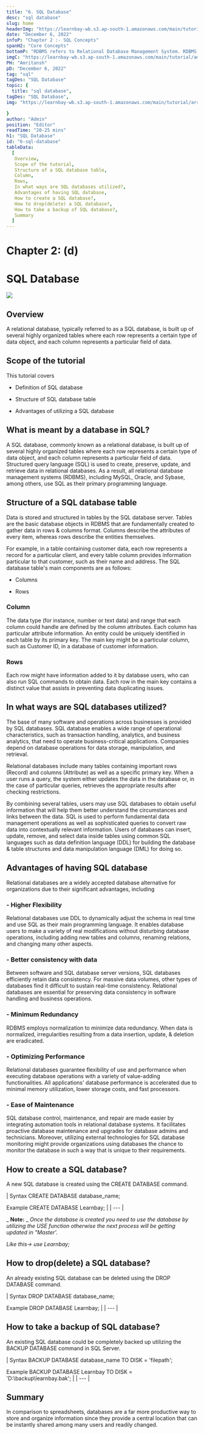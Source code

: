 ```yaml
---
title: "6. SQL Database"
desc: "sql database"
slug: home
headerImg: "https://learnbay-wb.s3.ap-south-1.amazonaws.com/main/tutorial/SQL+Header.png"
date: "December 6, 2022"
infoP: "Chapter 2 :- SQL Concepts"
spanH2: "Core Concepts"
bottomP: "RDBMS refers to Relational Database Management System. RDBMS serves as the foundation for all contemporary database systems, including MySQL."
imgC: "https://learnbay-wb.s3.ap-south-1.amazonaws.com/main/tutorial/amritansh.png"
PH: "Amritansh"
pD: "December 6, 2022"
tag: "sql"
tagDes: "SQL Database"
topic: {
  title: "sql database",
tagDes: "SQL Database",
img: "https://learnbay-wb.s3.ap-south-1.amazonaws.com/main/tutorial/arrow.png"

}
author: "Admin"
position: "Editor"
readTime: "20-25 mins"
h1: "SQL Database"
id: "6-sql-database"
tableData:
  [
   Overview,
   Scope of the tutorial,
   Structure of a SQL database table,
   Column, 
   Rows, 
   In what ways are SQL databases utilized?, 
   Advantages of having SQL database,
   How to create a SQL database?,
   How to drop(delete) a SQL database?,
   How to take a backup of SQL database?,
   Summary
  ]
---
```


# **Chapter 2: (d)**

# **SQL Database**

<img src="https://learnbay-wb.s3.ap-south-1.amazonaws.com/main/tutorial/sql/sql-da.jpeg"></img>

## **Overview**

A relational database, typically referred to as a SQL database, is built up of several highly organized tables where each row represents a certain type of data object, and each column represents a particular field of data.

## **Scope of the tutorial**   

This tutorial covers

-  Definition of SQL database

-  Structure of SQL database table

-  Advantages of utilizing a SQL database

## **What is meant by a database in SQL?**

A SQL database, commonly known as a relational database, is built up of several highly organized tables where each row represents a certain type of data object, and each column represents a particular field of data. Structured query language (SQL) is used to create, preserve, update, and retrieve data in relational databases. As a result, all relational database management systems (RDBMS), including MySQL, Oracle, and Sybase, among others, use SQL as their primary programming language.

## **Structure of a SQL database table**   

Data is stored and structured in tables by the SQL database server. Tables are the basic database objects in RDBMS that are fundamentally created to gather data in rows & columns format. Columns describe the attributes of every item, whereas rows describe the entities themselves.

For example, in a table containing customer data, each row represents a record for a particular client, and every table column provides information particular to that customer, such as their name and address. The SQL database table's main components are as follows:

-  Columns

-  Rows

### **Column**  

The data type (for instance, number or text data) and range that each column could handle are defined by the column attributes. Each column has particular attribute information. An entity could be uniquely identified in each table by its primary key. The main key might be a particular column, such as Customer ID, in a database of customer information.

### **Rows**

Each row might have information added to it by database users, who can also run SQL commands to obtain data. Each row in the main key contains a distinct value that assists in preventing data duplicating issues.

## **In what ways are SQL databases utilized?**  

The base of many software and operations across businesses is provided by SQL databases. SQL database enables a wide range of operational characteristics, such as transaction handling, analytics, and business analytics, that need to operate business-critical applications. Companies depend on database operations for data storage, manipulation, and retrieval.

Relational databases include many tables containing important rows (Record) and columns (Attribute) as well as a specific primary key. When a user runs a query, the system either updates the data in the database or, in the case of particular queries, retrieves the appropriate results after checking restrictions.

By combining several tables, users may use SQL databases to obtain useful information that will help them better understand the circumstances and links between the data. SQL is used to perform fundamental data management operations as well as sophisticated queries to convert raw data into contextually relevant information. Users of databases can insert, update, remove, and select data inside tables using common SQL languages such as data definition language (DDL) for building the database & table structures and data manipulation language (DML) for doing so.

## **Advantages of having SQL database**   

Relational databases are a widely accepted database alternative for organizations due to their significant advantages, including

### -  **Higher Flexibility**  

Relational databases use DDL to dynamically adjust the schema in real time and use SQL as their main programming language. It enables database users to make a variety of real modifications without disturbing database operations, including adding new tables and columns, renaming relations, and changing many other aspects.

### -  **Better consistency with data**

Between software and SQL database server versions, SQL databases efficiently retain data consistency. For massive data volumes, other types of databases find it difficult to sustain real-time consistency. Relational databases are essential for preserving data consistency in software handling and business operations.

### -  **Minimum Redundancy**

RDBMS employs normalization to minimize data redundancy. When data is normalized, irregularities resulting from a data insertion, update, & deletion are eradicated.

### -  **Optimizing Performance**

Relational databases guarantee flexibility of use and performance when executing database operations with a variety of value-adding functionalities. All applications' database performance is accelerated due to minimal memory utilization, lower storage costs, and fast processors.

### -  **Ease of Maintenance**

SQL database control, maintenance, and repair are made easier by integrating automation tools in relational database systems. It facilitates proactive database maintenance and upgrades for database admins and technicians. Moreover, utilizing external technologies for SQL database monitoring might provide organizations using databases the chance to monitor the database in such a way that is unique to their requirements.

## **How to create a SQL database?** 

A new SQL database is created using the CREATE DATABASE command.

| Syntax
 CREATE DATABASE database\_name;

 Example
 CREATE DATABASE Learnbay; |
| --- |

_ **Note:** _ _Once the database is created you need to use the database by utilizing the USE function otherwise the next process will be getting updated in "Master'._

_Like this→ use Learnbay;_

## **How to drop(delete) a SQL database?**    

An already existing SQL database can be deleted using the DROP DATABASE command.

| Syntax
 DROP DATABASE database\_name;

 Example
 DROP DATABASE Learnbay; |
| --- |

## **How to take a backup of SQL database?**  

An existing SQL database could be completely backed up utilizing the BACKUP DATABASE command in SQL Server.

| Syntax
 BACKUP DATABASE database\_name
 TO DISK = 'filepath';

 Example
 BACKUP DATABASE Learnbay
 TO DISK = 'D:\backup\learnbay.bak'; |
| --- |

## **Summary**  

In comparison to spreadsheets, databases are a far more productive way to store and organize information since they provide a central location that can be instantly shared among many users and readily changed.